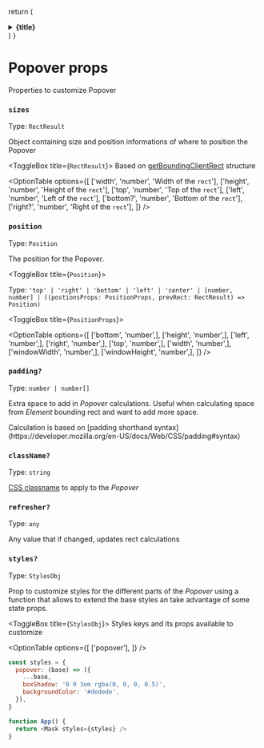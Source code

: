 
  return (
    <details className="last-of-type:mb-0 rounded-lg bg-neutral-50 dark:bg-neutral-800 p-2 mt-4">
      <summary>
        <strong className="text-lg">{title}</strong>
      </summary>
      <div className="nx-p-2">{children}</div>
    </details>
  )
}

# Popover props

Properties to customize Popover

### `sizes`

Type: `RectResult`

Object containing size and position informations of where to position the Popover

<ToggleBox title={<code>RectResult</code>}>
Based on [getBoundingClientRect](https://developer.mozilla.org/en-US/docs/Web/API/Element/getBoundingClientRect) structure

<OptionTable
  options={[
    ['width', 'number', 'Width of the `rect`'],
    ['height', 'number', 'Height of the `rect`'],
    ['top', 'number', 'Top of the `rect`'],
    ['left', 'number', 'Left of the `rect`'],
    ['bottom?', 'number', 'Bottom of the `rect`'],
    ['right?', 'number', 'Right of the `rect`'],
  ]}
/>
</ToggleBox>

### `position`

Type: `Position`

The position for the Popover.

<ToggleBox title={<code>Position</code>}>

Type: `'top' | 'right' | 'bottom' | 'left' | 'center' | [number, number] | ((postionsProps: PositionProps, prevRect: RectResult) => Position)`

<ToggleBox title={<code>PositionProps</code>}>

<OptionTable
  options={[
    ['bottom', 'number',],
    ['height', 'number',],
    ['left', 'number',],
    ['right', 'number',],
    ['top', 'number',],
    ['width', 'number',],
    ['windowWidth', 'number',],
    ['windowHeight', 'number',],
  ]}
/>
</ToggleBox>
</ToggleBox>

### `padding?`

Type: `number | number[]`

Extra space to add in _Popover_ calculations. Useful when calculating space from _Element_ bounding rect and want to add more space.

<ToggleBox title="Sapce calculation">
  Calculation is based on [padding shorthand
  syntax](https://developer.mozilla.org/en-US/docs/Web/CSS/padding#syntax)
  <OptionTable
    options={[
      ['value', 'number', 'Apply to all four sides`'],
      ['[x, y]', 'number[]', 'top and bottom | left and right'],
      ['[top, x, bottom]', 'number[]', 'top | left and right | bottom'],
      ['[top, right, bottom, left]', 'number[]', 'top | right | bottom | left'],
    ]}
  />
</ToggleBox>

### `className?`

Type: `string`

[CSS classname](https://developer.mozilla.org/en-US/docs/Web/HTML/Global_attributes/class) to apply to the _Popover_

### `refresher?`

Type: `any`

Any value that if changed, updates rect calculations

### `styles?`

Type: `StylesObj`

Prop to customize styles for the different parts of the _Popover_ using a function that allows to extend the base styles an take advantage of some state props.

<ToggleBox title={<code>StylesObj</code>}>
Styles keys and its props available to customize

<OptionTable
  options={[
    ['popover'],
  ]}
/>
</ToggleBox>

<ToggleBox title="Example">

```js
const styles = {
  popover: (base) => ({
    ...base,
    boxShadow: '0 0 3em rgba(0, 0, 0, 0.5)',
    backgroundColor: '#dedede',
  }),
}

function App() {
  return <Mask styles={styles} />
}
```

</ToggleBox>
